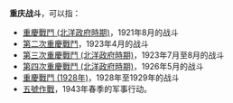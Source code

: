 '''重庆战斗'''，可以指：
*[[重慶戰鬥_(北洋政府時期)|重慶戰鬥 (北洋政府時期)]]，1921年8月的战斗
*[[第二次重慶戰鬥|第二次重慶戰鬥]]，1923年4月的战斗
*[[第三次重慶戰鬥_(北洋政府時期)|第三次重慶戰鬥 (北洋政府時期)]]，1923年7月至8月的战斗
*[[第四次重慶戰鬥_(北洋政府時期)|第四次重慶戰鬥 (北洋政府時期)]]，1926年5月的战斗
*[[重慶戰鬥_(1928年)|重慶戰鬥 (1928年)]]，1928年至1929年的战斗
*[[五號作戰|五號作戰]]，1943年春季的军事行动。

{{Disambiguation|cat=四字中国战事消歧义}}